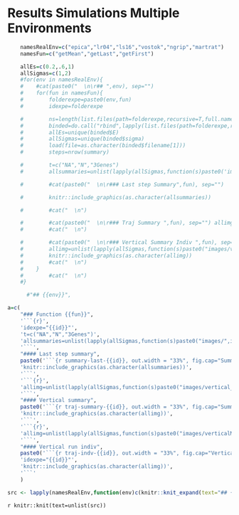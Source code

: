 # Results  Simulations Multiple Environments


```r


    namesRealEnv=c("epica","lr04","ls16","vostok","ngrip","martrat")
    namesFun=c("getMean","getLast","getFirst")

    allEs=c(0.2,.6,1)
    allSigmas=c(1,2)
    #for(env in namesRealEnv){
    #    #cat(paste0("  \n\r## ",env), sep="")
    #    for(fun in namesFun){
    #        folderexpe=paste0(env,fun)
    #        idexpe=folderexpe

    #        ns=length(list.files(path=folderexpe,recursive=T,full.names=T,pattern="*cross*"))
    #        binded=do.call("rbind",lapply(list.files(path=folderexpe,recursive=T,full.names=T,pattern="*cross*"),function(u){load(u);return(binded)}))
    #        allEs=unique(binded$E)
    #        allSigmas=unique(binded$sigma)
    #        load(file=as.character(binded$filename[1]))
    #        steps=nrow(summary)

    #        t=c("NA","N","3Genes")
    #        allsummaries=unlist(lapply(allSigmas,function(s)paste0('images/',idexpe,t,'_sigma',s,'_E.png')))

    #        #cat(paste0("  \n\r### Last step Summary",fun), sep="")

    #        knitr::include_graphics(as.character(allsummaries))

    #        #cat("  \n")

    #        #cat(paste0("  \n\r### Traj Summary ",fun), sep="") allimg=unlist(lapply(allSigmas,function(s)paste0("images/vertical_",idexpe,"_sigma",s,"_E",allEs,".png"))) knitr::include_graphics(as.character(allimg))
    #        #cat("  \n")

    #        #cat(paste0("  \n\r### Vertical Summary Indiv ",fun), sep="")
    #        allimg=unlist(lapply(allSigmas,function(s)paste0("images/verticalM_",idexpe,"_sigma",s,"_E",allEs,".png")))
    #        knitr::include_graphics(as.character(allimg))
    #        #cat("  \n")
    #    }
    #        #cat("  \n")
    #}


```

```r
      #"## {{env}}",

a=c(
    "### Function {{fun}}",
    '```{r}',
    'idexpe="{{id}}"',
    't=c("NA","N","3Genes")',
    'allsummaries=unlist(lapply(allSigmas,function(s)paste0("images/",idexpe,t,"_sigma",s,"_E.png")))',
    '```',
    "#### Last step summary",
    paste0('```{r summary-last-{{id}}, out.width = "33%", fig.cap="Summary output for last step, from top to bottom  $\\\\sigma_s =',paste0(allSigmas, collapse = ","),'$, from left to right: number of extinction, mean population size and mean genotype at the end of the simulation. Environment:{{env}}, subsampling function:{{fun}}",fig.show="hold",fig.link=allsummaries}'),
    'knitr::include_graphics(as.character(allsummaries))',
    '```',
    '```{r}',
    'allimg=unlist(lapply(allSigmas,function(s)paste0("images/vertical_",idexpe,"_sigma",s,"_E",allEs,".png")))',
    '```',
    "#### Vertical summary",
    paste0('```{r traj-summary-{{id}}, out.width = "33%", fig.cap="Summarized vertical trajectories (from top to bottom $\\\\sigma_s =',paste0(allSigmas, collapse = ","),'$, from left to right, $E=',paste0(allEs, collapse = ","),'$). Environment:{{env}}, subsampling function:{{fun}}",fig.show="hold",fig.link=allimg}'),
    'knitr::include_graphics(as.character(allimg))',
    '```',
    '```{r}',
    'allimg=unlist(lapply(allSigmas,function(s)paste0("images/verticalM_",idexpe,"_sigma",s,"_E",allEs,".png")))',
    '```',
    "#### Vertical run indiv",
    paste0('```{r traj-indv-{{id}}, out.width = "33%", fig.cap="Vertical trajectories for 20 individual runs (from top to bottom $\\\\sigma_s =',paste0(allSigmas, collapse = ","),'$, from left to right, $E=',paste0(allEs, collapse = ","),'$). Environment:{{env}}, subsampling function:{{fun}}",fig.show="hold",fig.link=allimg}'),
    'idexpe="{{id}}"',
    'knitr::include_graphics(as.character(allimg))',
    '```'
    )

```

```r
src <- lapply(namesRealEnv,function(env)c(knitr::knit_expand(text="## {{env}}",env=env),lapply(namesFun,function(fun)knitr::knit_expand(text=a,id=paste0(env,fun),env=env,fun=fun))))

```

`r knitr::knit(text=unlist(src))`
